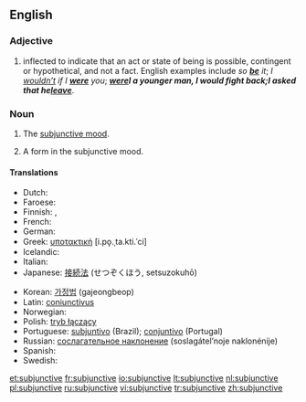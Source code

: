 ==English==

===Adjective===
{{en-adj|-}}

# {{context|grammar|of a verb}} inflected to indicate that an act or state of being is possible, contingent or hypothetical, and not a fact.  English examples include ''so '''[[be]]''' it''; ''I [[wouldn’t]] if I '''[[were]]''' you''; '''''[[were]]''' I a younger man, I would fight back''; ''I asked that he '''[[leave]]'''''.

===Noun===
{{en-noun|s|-}}

# {{context|grammar|uncountable}} The [[subjunctive mood]].
# {{context|countable}} A form in the subjunctive mood.

====Translations====
{{trans-top|subjunctive mood}}
* Dutch: {{t+|nl|aanvoegende wijs|m}}
* Faroese: {{t-|fo|hugsháttur|m|xs=Faroese}}
* Finnish: {{t+|fi|konjunktiivi}}, {{t+|fi|subjunktiivi}}
* French: {{t+|fr|subjonctif|m}}
* German: {{t+|de|Konjunktiv|m}}
* Greek: [[υποτακτική]] [i.po̞.ˌta.kti.ˈci] {{f}}
* Icelandic: {{t+|is|viðtengingarháttur|m}}
* Italian: {{t+|it|congiuntivo|m}}
* Japanese: [[接続法]] (せつぞくほう, setsuzokuhō)
{{trans-mid}}
* Korean: [[가정법]] (gajeongbeop)
* Latin: [[coniunctivus]]
* Norwegian: {{t-|no|konjunktiv|m}}
* Polish: [[tryb łączący]] {{m}}
* Portuguese: [[subjuntivo]] {{m}} (Brazil); [[conjuntivo]] {{m}} (Portugal)
* Russian: [[сослагательное наклонение]] (soslagátel’noje naklonénije) {{n}}
* Spanish: {{t-|es|subjuntivo|m}}
* Swedish: {{t+|sv|konjunktiv|c}}
{{trans-bottom}}

[[et:subjunctive]]
[[fr:subjunctive]]
[[io:subjunctive]]
[[lt:subjunctive]]
[[nl:subjunctive]]
[[pl:subjunctive]]
[[ru:subjunctive]]
[[vi:subjunctive]]
[[tr:subjunctive]]
[[zh:subjunctive]]
